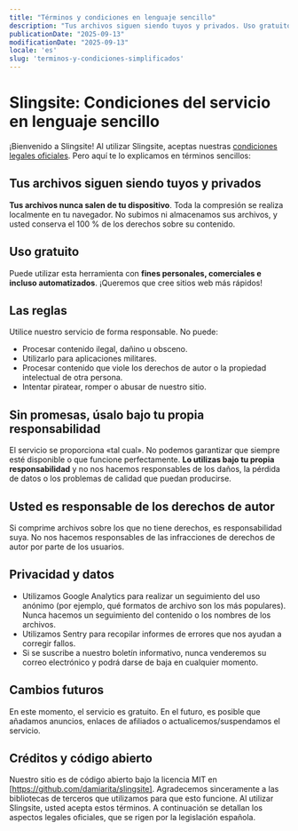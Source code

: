 ```yaml
---
title: "Términos y condiciones en lenguaje sencillo"
description: "Tus archivos siguen siendo tuyos y privados. Uso gratuito. Sin promesas, úsalo bajo tu propia responsabilidad. Privacidad y datos."
publicationDate: "2025-09-13"
modificationDate: "2025-09-13"
locale: 'es'
slug: 'terminos-y-condiciones-simplificados'
---
```

# Slingsite: Condiciones del servicio en lenguaje sencillo
¡Bienvenido a Slingsite! Al utilizar Slingsite, aceptas nuestras [condiciones legales oficiales](/es/condiciones-y-termos/).
Pero aquí te lo explicamos en términos sencillos:
## Tus archivos siguen siendo tuyos y privados
**Tus archivos nunca salen de tu dispositivo**. Toda la compresión se realiza localmente en tu navegador. No subimos ni almacenamos sus archivos, y usted conserva el 100 % de los derechos sobre su contenido.
## Uso gratuito
Puede utilizar esta herramienta con **fines personales, comerciales e incluso automatizados**. ¡Queremos que cree sitios web más rápidos!
## Las reglas
Utilice nuestro servicio de forma responsable. No puede:
- Procesar contenido ilegal, dañino u obsceno.
- Utilizarlo para aplicaciones militares.
- Procesar contenido que viole los derechos de autor o la propiedad intelectual de otra persona.
- Intentar piratear, romper o abusar de nuestro sitio.
## Sin promesas, úsalo bajo tu propia responsabilidad
El servicio se proporciona «tal cual». No podemos garantizar que siempre esté disponible o que funcione perfectamente. **Lo utilizas bajo tu propia responsabilidad** y no nos hacemos responsables de los daños, la pérdida de datos o los problemas de calidad que puedan producirse.
## Usted es responsable de los derechos de autor
Si comprime archivos sobre los que no tiene derechos, es responsabilidad suya. No nos hacemos responsables de las infracciones de derechos de autor por parte de los usuarios.
## Privacidad y datos
- Utilizamos Google Analytics para realizar un seguimiento del uso anónimo (por ejemplo, qué formatos de archivo son los más populares). Nunca hacemos un seguimiento del contenido o los nombres de los archivos.
- Utilizamos Sentry para recopilar informes de errores que nos ayudan a corregir fallos.
- Si se suscribe a nuestro boletín informativo, nunca venderemos su correo electrónico y podrá darse de baja en cualquier momento.
## Cambios futuros
En este momento, el servicio es gratuito. En el futuro, es posible que añadamos anuncios, enlaces de afiliados o actualicemos/suspendamos el servicio.
## Créditos y código abierto
Nuestro sitio es de código abierto bajo la licencia MIT en [https://github.com/damiarita/slingsite]. Agradecemos sinceramente a las bibliotecas de terceros que utilizamos para que esto funcione.
Al utilizar Slingsite, usted acepta estos términos. A continuación se detallan los aspectos legales oficiales, que se rigen por la legislación española.